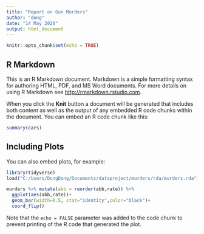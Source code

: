 ```yaml
---
title: "Report on Gun Murders"
author: "dong"
date: "14 May 2020"
output: html_document
---
```


```r
knitr::opts_chunk$set(echo = TRUE)
```

## R Markdown

This is an R Markdown document. Markdown is a simple formatting syntax for authoring HTML, PDF, and MS Word documents. For more details on using R Markdown see <http://rmarkdown.rstudio.com>.

When you click the **Knit** button a document will be generated that includes both content as well as the output of any embedded R code chunks within the document. You can embed an R code chunk like this:

```r
summary(cars)
```

## Including Plots

You can also embed plots, for example:

```r
library(tidyverse)
load("C:/Users/DongDong/Documents/dataproject/murders/rda/murders.rda")

murders %>% mutate(abb = reorder(abb,rate)) %>%
  ggplot(aes(abb,rate))+
  geom_bar(width=0.5, stat="identity",color="black")+
  coord_flip()

```

Note that the `echo = FALSE` parameter was added to the code chunk to prevent printing of the R code that generated the plot.
